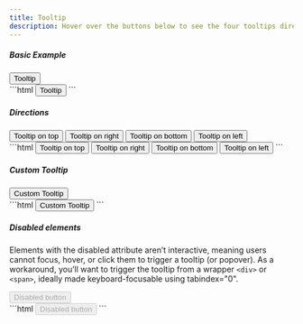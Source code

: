 ```yaml
---
title: Tooltip
description: Hover over the buttons below to see the four tooltips directions top, right, bottom, and left. Directions are mirrored when using Bootstrap in RTL.
---
```


##### Basic Example

<Example>
  <div slot="preview" class="space-x-3 space-y-3">
    <button type="button" class="btn btn-subtle-neutral" data-bs-toggle="tooltip" data-bs-title="Tooltip">Tooltip</button>
  </div>

  <div slot="code">
    ```html
    <button type="button" class="btn btn-subtle-neutral" data-bs-toggle="tooltip" data-bs-title="Tooltip">
      Tooltip
    </button>
    ```
  </div>
</Example>

##### Directions

<Example>
  <div slot="preview" class="space-x-3 space-y-3">
    <button type="button" class="btn btn-subtle-neutral" data-bs-toggle="tooltip" data-bs-placement="top" data-bs-title="Tooltip on top">Tooltip on top</button>
    <button type="button" class="btn btn-subtle-neutral" data-bs-toggle="tooltip" data-bs-placement="right" data-bs-title="Tooltip on right">Tooltip on right</button>
    <button type="button" class="btn btn-subtle-neutral" data-bs-toggle="tooltip" data-bs-placement="bottom" data-bs-title="Tooltip on bottom">Tooltip on bottom</button>
    <button type="button" class="btn btn-subtle-neutral" data-bs-toggle="tooltip" data-bs-placement="left" data-bs-title="Tooltip on left">Tooltip on left</button>
  </div>

  <div slot="code">
    ```html
    <button type="button" class="btn btn-subtle-neutral" data-bs-toggle="tooltip" data-bs-placement="top" data-bs-title="Tooltip on top">
      Tooltip on top
    </button>
    <button type="button" class="btn btn-subtle-neutral" data-bs-toggle="tooltip" data-bs-placement="right" data-bs-title="Tooltip on right">
      Tooltip on right
    </button>
    <button type="button" class="btn btn-subtle-neutral" data-bs-toggle="tooltip" data-bs-placement="bottom" data-bs-title="Tooltip on bottom">
      Tooltip on bottom
    </button>
    <button type="button" class="btn btn-subtle-neutral" data-bs-toggle="tooltip" data-bs-placement="left" data-bs-title="Tooltip on left">
      Tooltip on left
    </button>
    ```
  </div>
</Example>

##### Custom Tooltip

<Example>
  <div slot="preview" class="space-x-3 space-y-3">
    <button type="button" class="btn btn-subtle-neutral" data-bs-toggle="tooltip" data-bs-title="Custom Tooltip" data-bs-custom-class="custom-tooltip">Custom Tooltip</button>
  </div>

  <div slot="code">
    ```html
    <button type="button" class="btn btn-subtle-neutral" data-bs-toggle="tooltip" data-bs-title="Custom Tooltip" data-bs-custom-class="custom-tooltip">
      Custom Tooltip
    </button>
    ```
  </div>
</Example>

##### Disabled elements

Elements with the disabled attribute aren’t interactive, meaning users cannot focus, hover, or click them to trigger a tooltip (or popover). As a workaround, you’ll want to trigger the tooltip from a wrapper `<div>` or `<span>`, ideally made keyboard-focusable using tabindex="0".

<Example>
  <div slot="preview">
    <span class='inline-block' tabindex="0" data-bs-toggle="tooltip" data-bs-title="Disabled tooltip">
      <button class="btn btn-primary" type="button" disabled >Disabled button</button>
    </span>
  </div>

  <div slot="code">
    ```html
    <span class='inline-block' tabindex="0" data-bs-toggle="tooltip" data-bs-title="Disabled tooltip">
      <button class="btn btn-primary" type="button" disabled >Disabled button</button>
    </span>
    ```
  </div>
</Example>
